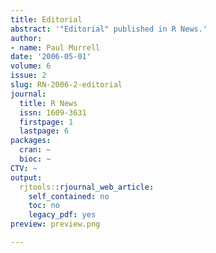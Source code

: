 ```yaml
---
title: Editorial
abstract: '"Editorial" published in R News.'
author:
- name: Paul Murrell
date: '2006-05-01'
volume: 6
issue: 2
slug: RN-2006-2-editorial
journal:
  title: R News
  issn: 1609-3631
  firstpage: 1
  lastpage: 6
packages:
  cran: ~
  bioc: ~
CTV: ~
output:
  rjtools::rjournal_web_article:
    self_contained: no
    toc: no
    legacy_pdf: yes
preview: preview.png

---
```

